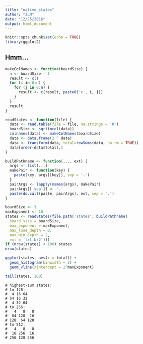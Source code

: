 ```yaml
---
title: "native_states"
author: "JLM"
date: "12/25/2016"
output: html_document
---
```


```r
knitr::opts_chunk$set(echo = TRUE)
library(ggplot2)
```

## Hmm...

```r
makeColNames <- function(boardSize) {
  n <- boardSize - 1
  result <- c()
  for (i in 0:n) {
    for (j in 0:n) {
      result <- c(result, paste0('x', i, j))
    }
  }
  result
}

readStates <- function(file) {
  data <- read.table(file = file, na.strings = '0')
  boardSize <- sqrt(ncol(data))
  colnames(data) <- makeColNames(boardSize)
  data <- data.frame(2 ^ data)
  data <- transform(data, total=rowSums(data, na.rm = TRUE))
  data[order(data$total),]
}

buildPathname <- function(..., ext) {
  args <- list(...)
  makePair <- function(key) {
    paste(key, args[[key]], sep = '-')
  }
  pairArgs <- lapply(names(args), makePair)
  pairArgs[['sep']] <- '.'
  paste(do.call(paste, pairArgs), ext, sep = '.')
}

boardSize <- 3
maxExponent <- 10
states <- readStates(file.path('states', buildPathname(
  board_size = boardSize,
  max_exponent = maxExponent,
  max_lose_depth = 0,
  max_win_depth = 2,
  ext = 'txt.bz2')))
if (nrow(states) < 100) states
nrow(states)
```

```r
ggplot(states, aes(x = total)) +
  geom_histogram(binwidth = 2) +
  geom_vline(xintercept = 2^maxExponent)
```

```r
tail(states, 100)
```

```
# highest-sum states:
# to 128:
#  4 16 64
# 64 16 32
#  4 32 64
# to 256:
#   4   8   8
#  64 128  16
# 128  64 128
# to 512:
#   4   8   8
#  16 256  16
# 256 128 256
```
